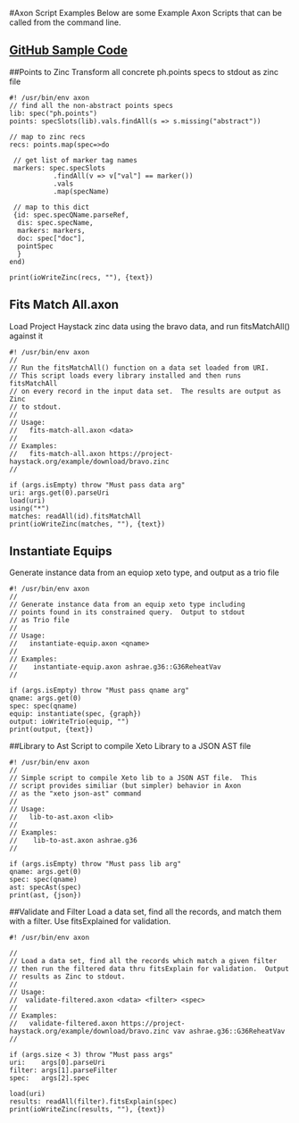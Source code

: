 #Axon Script Examples
Below are some Example Axon Scripts that can be called from the command line.

## [GitHub Sample Code](https://github.com/briansfrank/proto/tree/main/scripts)
##Points to Zinc
Transform all concrete ph.points specs to stdout as zinc file
```
#! /usr/bin/env axon
// find all the non-abstract points specs
lib: spec("ph.points")
points: specSlots(lib).vals.findAll(s => s.missing("abstract"))

// map to zinc recs
recs: points.map(spec=>do

 // get list of marker tag names
 markers: spec.specSlots
           .findAll(v => v["val"] == marker())
           .vals
           .map(specName)

 // map to this dict
 {id: spec.specQName.parseRef,
  dis: spec.specName,
  markers: markers,
  doc: spec["doc"],
  pointSpec
  }
end)

print(ioWriteZinc(recs, ""), {text})
```

## Fits Match All.axon
Load Project Haystack zinc data using the bravo data, and run fitsMatchAll() against it
```
#! /usr/bin/env axon
//
// Run the fitsMatchAll() function on a data set loaded from URI.
// This script loads every library installed and then runs fitsMatchAll
// on every record in the input data set.  The results are output as Zinc
// to stdout.
//
// Usage:
//   fits-match-all.axon <data>
//
// Examples:
//   fits-match-all.axon https://project-haystack.org/example/download/bravo.zinc
//

if (args.isEmpty) throw "Must pass data arg"
uri: args.get(0).parseUri
load(uri)
using("*")
matches: readAll(id).fitsMatchAll
print(ioWriteZinc(matches, ""), {text})
```

## Instantiate Equips 
Generate instance data from an equiop xeto type, and output as a trio file
```
#! /usr/bin/env axon
//
// Generate instance data from an equip xeto type including
// points found in its constrained query.  Output to stdout
// as Trio file
//
// Usage:
//   instantiate-equip.axon <qname>
//
// Examples:
//    instantiate-equip.axon ashrae.g36::G36ReheatVav
//

if (args.isEmpty) throw "Must pass qname arg"
qname: args.get(0)
spec: spec(qname)
equip: instantiate(spec, {graph})
output: ioWriteTrio(equip, "")
print(output, {text})
```

##Library to Ast
Script to compile Xeto Library to a JSON AST file
```
#! /usr/bin/env axon
//
// Simple script to compile Xeto lib to a JSON AST file.  This
// script provides similiar (but simpler) behavior in Axon
// as the "xeto json-ast" command
//
// Usage:
//   lib-to-ast.axon <lib>
//
// Examples:
//    lib-to-ast.axon ashrae.g36
//

if (args.isEmpty) throw "Must pass lib arg"
qname: args.get(0)
spec: spec(qname)
ast: specAst(spec)
print(ast, {json})
```

##Validate and Filter
Load a data set, find all the records, and match them with a filter. Use fitsExplained for validation.
```
#! /usr/bin/env axon

//
// Load a data set, find all the records which match a given filter
// then run the filtered data thru fitsExplain for validation.  Output
// results as Zinc to stdout.
//
// Usage:
//  validate-filtered.axon <data> <filter> <spec>
//
// Examples:
//   validate-filtered.axon https://project-haystack.org/example/download/bravo.zinc vav ashrae.g36::G36ReheatVav
//

if (args.size < 3) throw "Must pass args"
uri:    args[0].parseUri
filter: args[1].parseFilter
spec:   args[2].spec

load(uri)
results: readAll(filter).fitsExplain(spec)
print(ioWriteZinc(results, ""), {text})
```
